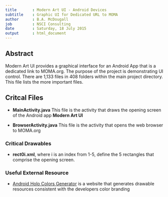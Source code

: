 ```yaml
---
title       : Modern Art UI - Android Devices
subtitle    : Graphic UI for Dedicated URL to MOMA
author      : B.A. McDougall
job         : NSCI Consulting
date        : Saturday, 18 July 2015
output      : html_document
---
```


## Abstract

Modern Art UI provides a graphical interface for an Android App that is a dedicated link to MOMA.org.  The purpose of the project is demonstrating UI control.  There are 1,133 files in 408 folders within the main project directory.  This file lists the more important files.

## Critcal Files

* **MainActivity.java**  This file is the activity that draws the opening screen of the Android app **Modern Art UI**

* **BrowserActivity.java** This file is the activity that opens the web browser to MOMA.org

### Critical Drawables

* **rect0i.xml**, where i is an index from 1-5, define the 5 rectangles that comprise the opening screen.

### Useful External Resource

* [Android Holo Colors Generator](http://android-holo-colors.com/) is a website that generates drawable resources consistent with the developers color branding

